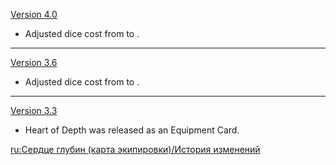 {{Change History/Header}}
[[Version 4.0]]
* Adjusted dice cost from {{TCG Cost|3|Unaligned}} to {{TCG Cost|2|Matching}}.
----
[[Version 3.6]]
* Adjusted dice cost from {{TCG Cost|3|Matching}} to {{TCG Cost|3|Unaligned}}.
----
[[Version 3.3]]
* Heart of Depth was released as an Equipment Card.
<noinclude>
[[ru:Сердце глубин (карта экипировки)/История изменений]]
</noinclude>